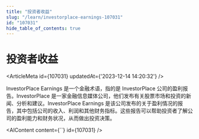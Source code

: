 ```yaml
---
title: "投资者收益"
slug: "/learn/investorplace-earnings-107031"
id: "107031"
hide_table_of_contents: true
---
```



# 投资者收益

<ArticleMeta id={107031} updatedAt={'2023-12-14 14:20:32'} />
<div className='border-solid border-b border-t-0 my-4 border-[var(--ifm-color-gray-300)]' />

InvestorPlace Earnings 是一个金融术语，指的是 InvestorPlace 公司的盈利报告。InvestorPlace 是一家金融信息媒体公司，他们发布有关股票市场和投资的新闻、分析和建议。InvestorPlace Earnings 是该公司发布的关于盈利情况的报告，其中包括公司的收入、利润和其他财务指标。这些报告可以帮助投资者了解公司的盈利能力和财务状况，从而做出投资决策。

<AIContent content={``} id={107031} />
